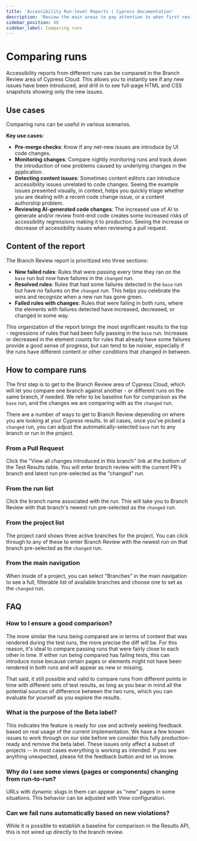 ```yaml
---
title: 'Accessibility Run-level Reports | Cypress Documentation'
description: 'Review the main areas to pay attention to when first reviewing an accessibility report for a Cypress run.'
sidebar_position: 40
sidebar_label: Comparing runs
---
```


<ProductHeading product="accessibility" />

# Comparing runs

Accessibility reports from different runs can be compared in the Branch Review area of Cypress Cloud. This allows you to instantly see if any new issues have been introduced, and drill in to see full-page HTML and CSS snapshots showing only the new issues.

## Use cases

Comparing runs can be useful in various scenarios.

**Key use cases:**

- **Pre-merge checks**: Know if any net-new issues are introduce by UI code changes.
- **Monitoring changes**: Compare nightly monitoring runs and track down the introduction of new problems caused by underlying changes in the application.
- **Detecting content issues**: Sometimes content editors can introduce accessibility issues unrelated to code changes. Seeing the example issues presented visually, in context, helps you quickly triage whether you are dealing with a recent code change issue, or a content authorship problem.
- **Reviewing AI-generated code changes**: The increased use of AI to generate and/or review front-end code creates some increased risks of accessibility regressions making it to production. Seeing the increase or decrease of accessibility issues when reviewing a pull request.


## Content of the report

The Branch Review report is prioritized into three sections:

- **New failed rules**: Rules that were passing every time they ran on the `base` run but now have failures in the `changed` run.
- **Resolved rules**: Rules that had some failures detected in the `base` run but have no failures on the `changed` run. This helps you celebrate the wins and recognize when a new run has gone green.
- **Failed rules with changes**: Rules that were failing in both runs, where the elements with failures detected have increased, decreased, or changed in some way.

This organization of the report brings the most significant results to the top - regressions of rules that had been fully passing in the `base` run. Increases or decreased in the element counts for rules that already have some failures provide a good sense of progress, but can tend to be noisier, especially if the runs have different content or other conditions that changed in between.

## How to compare runs

The first step is to get to the Branch Review area of Cypress Cloud, which will let you compare one branch against another - or different runs on the same branch, if needed. We refer to be baseline fun for comparison as the `base` run, and the changes we are comparing with as the `changed` run.

There are a number of ways to get to Branch Review depending on where you are looking at your Cypress results. In all cases, once you've picked a `changed` run, you can adjust the automatically-selected `base` run to any branch or run in the project.

### From a Pull Request

Click the "View all changes introduced in this branch" link at the bottom of the Test Results table. You will enter branch review with the current PR's branch and latest run pre-selected as the "changed" run.

### From the run list

Click the branch name associated with the run. This will take you to Branch Review with that branch's newest run pre-selected as the `changed` run.

### From the project list

The project card shows three active branches for the project. You can click through to any of these to enter Branch Review with the newest run on that branch pre-selected as the `changed` run.

### From the main navigation

When inside of a project, you can select "Branches" in the main navigation to see a full, filterable list of available branches and choose one to set as the `changed` run.

## FAQ

### How to I ensure a good comparison?
The more similar the runs being compared are in terms of content that was rendered during the test runs, the more precise the diff will be. For this reason, it's ideal to compare passing runs that were fairly close to each other in time. If either run being compared has failing tests, this can introduce noise because certain pages or elements might not have been rendered in both runs and will appear as new or missing.

That said, it still possible and valid to compare runs from different points in time with different sets of test results, as long as you bear in mind all the potential sources of difference between the two runs, which you can evaluate for yourself as you explore the results.

### What is the purpose of the Beta label?
This indicates the feature is ready for use and actively seeking feedback based on real usage of the current implementation. We have a few known issues to work through on our side before we consider this fully production-ready and remove the beta label. These issues only affect a subset of projects -- in most cases everything is working as intended. If you see anything unexpected, please hit the feedback button and let us know.

### Why do I see some views (pages or components) changing from run-to-run?
URLs with dynamic slugs in them can appear as "new" pages in some situations. This behavior can be adjusted with View configuration.

### Can we fail runs automatically based on new violations?
While it is possible to establish a baseline for comparison in the Results API, this is not wired up directly to the branch review.